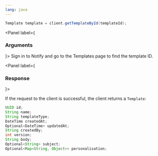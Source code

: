 ```yaml
---
lang: java
---
```


```java
Template template = client.getTemplateById(templateId);
```

<Panel label={<H3 appearAs={H5}>Arguments</H3>}>
  <Parameters>
    <Parameter required name="templateId" kind="String">
      Sign in to Notify and go to the Templates page to find the template
      ID.
    </Parameter>
  </Parameters>
</Panel>

<Panel label={<H3 appearAs={H5}>Response</H3>}>

If the request to the client is successful, the client returns a `Template`:

```java
UUID id;
String name;
String templateType;
DateTime createdAt;
Optional<DateTime> updatedAt;
String createdBy;
int version;
String body;
Optional<String> subject;
Optional<Map<String, Object>> personalisation;
```

</Panel>
